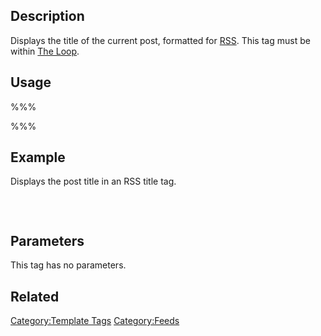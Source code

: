 {{Languages|
{{en|Template Tags/the_title_rss}}
{{ja|テンプレートタグ/the_title_rss}}
}}

== Description ==

Displays the title of the current post, formatted for [[Glossary#RSS|RSS]]. This tag must be within [[The Loop]].

== Usage ==

%%% <?php the_title_rss(); ?> %%%

== Example ==

Displays the post title in an RSS title tag.

 <item>
     <title><?php the_title_rss(); ?></title>

== Parameters ==

This tag has no parameters.

== Related ==

{{Tag Post Tags}}

{{Tag Footer}}

[[Category:Template Tags]]
[[Category:Feeds]]